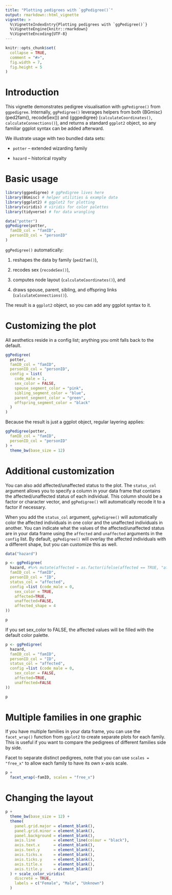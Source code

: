 ```yaml
---
title: "Plotting pedigrees with `ggPedigree()`"
output: rmarkdown::html_vignette
vignette: >
  %\VignetteIndexEntry{Plotting pedigrees with `ggPedigree()`}
  %\VignetteEngine{knitr::rmarkdown}
  %\VignetteEncoding{UTF-8}
---
```


```r
knitr::opts_chunk$set(
  collapse = TRUE,
  comment = "#>",
  fig.width = 7,
  fig.height = 5
)
```



# Introduction

This vignette demonstrates pedigree visualisation with `ggPedigree()` from `ggpedigree`.
Internally, `ggPedigree()` leverages helpers from both {BGmisc} (ped2fam(), recodeSex()) and {ggpedigree} (`calculateCoordinates()`, `calculateConnections()`), and returns a standard `ggplot2` object, so any familiar ggplot syntax can be added afterward.

We illustrate usage with two bundled data sets:

- `potter` – extended wizarding family

- `hazard` – historical royalty


# Basic usage

```r
library(ggpedigree) # ggPedigree lives here
library(BGmisc) # helper utilities & example data
library(ggplot2) # ggplot2 for plotting
library(viridis) # viridis for color palettes
library(tidyverse) # for data wrangling
```

```r
data("potter")
ggPedigree(potter,
  famID_col = "famID",
  personID_col = "personID"
)
```

`ggPedigree()` automatically:

1. reshapes the data by family (`ped2fam()`),

2. recodes sex (`recodeSex()`),

3. computes node layout (`calculateCoordinates()`), and

4. draws spouse, parent, sibling, and offspring links (`calculateConnections()`).

The result is a `ggplot2` object, so you can add any ggplot syntax to it. 


# Customizing the plot

All aesthetics reside in a config list; anything you omit falls back to the default.

```r
ggPedigree(
  potter,
  famID_col = "famID",
  personID_col = "personID",
  config = list(
    code_male = 1,
    sex_color = FALSE,
    spouse_segment_color = "pink",
    sibling_segment_color = "blue",
    parent_segment_color = "green",
    offspring_segment_color = "black"
  )
)
```

Because the result is just a ggplot object, regular layering applies:

```r
ggPedigree(potter,
  famID_col = "famID",
  personID_col = "personID"
) +
  theme_bw(base_size = 12)
```



# Additional customization

You can also add affected/unaffected status to the plot. The `status_col` argument allows you to specify a column in your data frame that contains the affected/unaffected status of each individual. This column should be a factor or character vector, and `ggPedigree()` will automatically recode it to a factor if necessary.

When you add the `status_col` argument, `ggPedigree()` will automatically color the affected individuals in one color and the unaffected individuals in another. You can indicate what the values of the affected/unaffected status are in your data frame using the `affected` and `unaffected` arguments in the `config` list. By default, `ggPedigree()` will overlay the affected individuals with a different shape, but you can customize this as well.

```r
data("hazard")

p <- ggPedigree(
  hazard, #%>% mutate(affected = as.factor(ifelse(affected == TRUE, "affected", "uneffected"))),
  famID_col = "famID",
  personID_col = "ID",
  status_col = "affected",
  config =list (code_male = 0,
    sex_color = TRUE,
    affected=TRUE,
    unaffected=FALSE,
    affected_shape = 4
))

p
```

If you set sex_color to FALSE, the affected values will be filled with the default color palette.

```r

p <- ggPedigree(
  hazard,
  famID_col = "famID",
  personID_col = "ID",
  status_col = "affected",
  config =list (code_male = 0,
    sex_color = FALSE,
    affected=TRUE,
    unaffected=FALSE
))

p

```

# Multiple families in one graphic

If you have multiple families in your data frame, you can use the `facet_wrap()` function from `ggplot2` to create separate plots for each family. This is useful if you want to compare the pedigrees of different families side by side.

Facet to separate distinct pedigrees, note that you can use `scales = "free_x"` to allow each family to have its own x-axis scale.

```r
p +
  facet_wrap(~famID, scales = "free_x")
```

# Changing the layout

```r
p +
  theme_bw(base_size = 12) +
  theme(
    panel.grid.major = element_blank(),
    panel.grid.minor = element_blank(),
    panel.background = element_blank(),
    axis.line        = element_line(colour = "black"),
    axis.text.x      = element_blank(),
    axis.text.y      = element_blank(),
    axis.ticks.x     = element_blank(),
    axis.ticks.y     = element_blank(),
    axis.title.x     = element_blank(),
    axis.title.y     = element_blank()
  ) + scale_color_viridis(
    discrete = TRUE,
    labels = c("Female", "Male", "Unknown")
  )
```
